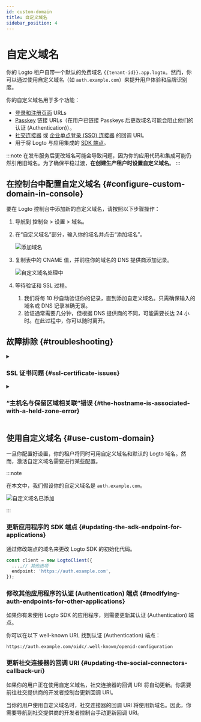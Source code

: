 ```yaml
---
id: custom-domain
title: 自定义域名
sidebar_position: 4
---
```



# 自定义域名

你的 Logto 租户自带一个默认的免费域名 `{{tenant-id}}.app.logto`。然而，你可以通过使用自定义域名（如 `auth.example.com`）来提升用户体验和品牌识别度。

你的自定义域名用于多个功能：

- [登录和注册页面](/end-user-flows/sign-up-and-sign-in) URLs
- [Passkey](/end-user-flows/mfa/webauthn) 链接 URLs（在用户已链接 Passkeys 后更改域名可能会阻止他们的认证 (Authentication)）。
- [社交连接器](/connectors/social-connectors) 或 [企业单点登录 (SSO) 连接器](/connectors/enterprise-connectors) 的回调 URI。
- 用于将 Logto 与应用集成的 [SDK 端点](/integrate-logto/application-data-structure#openid-provider-configuration-endpoint)。

:::note
在发布服务后更改域名可能会导致问题，因为你的应用代码和集成可能仍然引用旧域名。为了确保平稳过渡，**在创建生产租户时设置自定义域名**。
:::

## 在控制台中配置自定义域名 \{#configure-custom-domain-in-console}

要在 Logto 控制台中添加新的自定义域名，请按照以下步骤操作：

1. 导航到 <CloudLink to="/tenant-settings/domains">控制台 > 设置 > 域名</CloudLink>。
2. 在“自定义域名”部分，输入你的域名并点击“添加域名”。

   <img src={customDomainSectionImage} alt="添加域名" />

3. 复制表中的 CNAME 值，并前往你的域名的 DNS 提供商添加记录。

   <img src={customDomainProcessingImage} alt="自定义域名处理中" />

4. 等待验证和 SSL 过程。
   1. 我们将每 10 秒自动验证你的记录，直到添加自定义域名。只需确保输入的域名或 DNS 记录准确无误。
   2. 验证通常需要几分钟，但根据 DNS 提供商的不同，可能需要长达 24 小时。在此过程中，你可以随时离开。

## 故障排除 \{#troubleshooting}

<details>
<summary>

### SSL 证书问题 \{#ssl-certificate-issues}

</summary>

如果在设置自定义域名时遇到 SSL 证书问题，可能与 DNS 配置中的 CAA 记录有关。CAA 记录指定了哪些证书颁发机构 (CAs) 被授权为你的域名颁发证书。

要排查和解决与 CAA 记录相关的 SSL 证书问题，请参考 [Cloudflare 的文档](https://developers.cloudflare.com/ssl/edge-certificates/caa-records/)。

</details>

<details>
<summary>

### “主机名与保留区域相关联”错误 \{#the-hostname-is-associated-with-a-held-zone-error}

</summary>

如果在添加自定义域名时遇到错误信息“主机名与保留区域相关联，请联系所有者以移除保留”，这意味着该域名已在 Cloudflare 区域中，并设置为“区域保留”状态。有关更多信息，请参阅此 [Cloudflare 文档](https://developers.cloudflare.com/fundamentals/setup/account/account-security/zone-holds/)。

要解决此问题，你需要释放区域保留。请按照上述链接中的说明在 Cloudflare 中释放区域保留。

</details>

## 使用自定义域名 \{#use-custom-domain}

一旦你配置好设置，你的租户将同时可用自定义域名和默认的 Logto 域名。然而，激活自定义域名需要进行某些配置。

:::note

在本文中，我们假设你的自定义域名是 `auth.example.com`。

<img src={customDomainAddedImage} alt="自定义域名已添加" />

:::

### 更新应用程序的 SDK 端点 \{#updating-the-sdk-endpoint-for-applications}

通过修改端点的域名来更改 Logto SDK 的初始化代码。

```typescript
const client = new LogtoClient({
  ...,// 其他选项
  endpoint: 'https://auth.example.com',
});
```

### 修改其他应用程序的认证 (Authentication) 端点 \{#modifying-auth-endpoints-for-other-applications}

如果你有未使用 Logto SDK 的应用程序，则需要更新其认证 (Authentication) 端点。

你可以在以下 well-known URL 找到认证 (Authentication) 端点：

```
https://auth.example.com/oidc/.well-known/openid-configuration
```

### 更新社交连接器的回调 URI \{#updating-the-social-connectors-callback-uri}

如果你的用户正在使用自定义域名，社交连接器的回调 URI 将自动更新。你需要前往社交提供商的开发者控制台更新回调 URI。

当你的用户使用自定义域名时，社交连接器的回调 URI 将使用新域名。因此，你需要导航到社交提供商的开发者控制台手动更新回调 URI。
